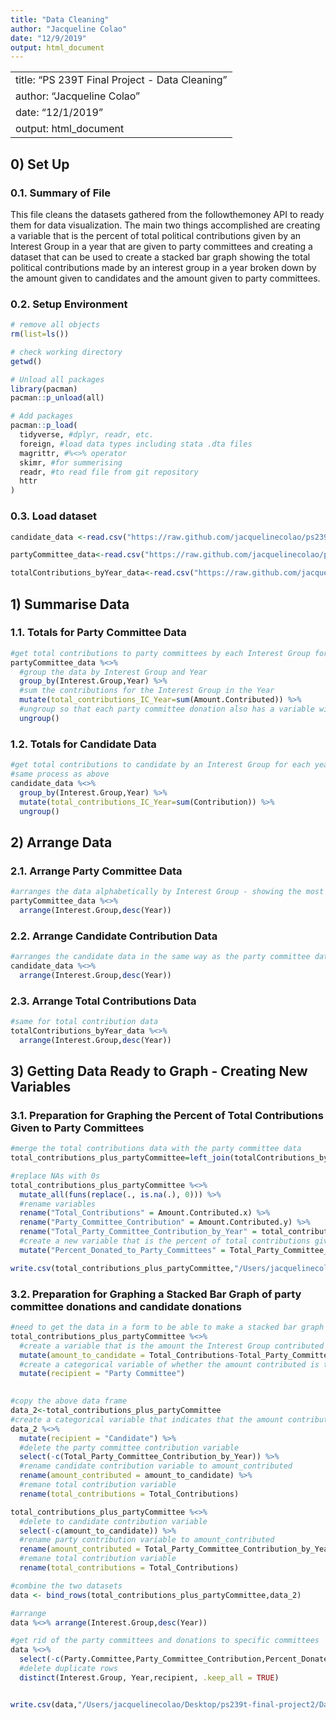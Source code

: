 ```yaml
---
title: "Data Cleaning"
author: "Jacqueline Colao"
date: "12/9/2019"
output: html_document
---
```

---
title: "PS 239T Final Project - Data Cleaning"
author: "Jacqueline Colao"
date: "12/1/2019"
output: html_document
---

## 0) Set Up

### 0.1. Summary of File 

This file cleans the datasets gathered from the followthemoney API to ready them for data visualization. The main two things accomplished are creating a variable that is the percent of total political contributions given by an Interest Group in a year that are given to party committees and creating a dataset that can be used to create a stacked bar graph showing the total political contributions made by an interest group in a year broken down by the amount given to candidates and the amount given to party committees. 

### 0.2. Setup Environment

```r
# remove all objects
rm(list=ls())

# check working directory
getwd()

# Unload all packages 
library(pacman)
pacman::p_unload(all)

# Add packages 
pacman::p_load(
  tidyverse, #dplyr, readr, etc.
  foreign, #load data types including stata .dta files 
  magrittr, #%<>% operator
  skimr, #for summerising
  readr, #to read file from git repository
  httr
)

```

### 0.3. Load dataset

```r
candidate_data <-read.csv("https://raw.github.com/jacquelinecolao/ps239t-final-project/master/Data/Raw%20Data/Interest%20Group%20Candidate%20Donations.csv")

partyCommittee_data<-read.csv("https://raw.github.com/jacquelinecolao/ps239t-final-project/master/Data/Raw%20Data/Interest%20Group%20Party%20Committee%20Donations.csv")

totalContributions_byYear_data<-read.csv("https://raw.github.com/jacquelinecolao/ps239t-final-project/master/Data/Raw%20Data/Interest%20Group%20Total%20Contributions.csv")
```

## 1) Summarise Data 

### 1.1. Totals for Party Committee Data 

```r
#get total contributions to party committees by each Interest Group for each year
partyCommittee_data %<>%
  #group the data by Interest Group and Year
  group_by(Interest.Group,Year) %>%
  #sum the contributions for the Interest Group in the Year
  mutate(total_contributions_IC_Year=sum(Amount.Contributed)) %>%
  #ungroup so that each party committee donation also has a variable with the total party committee donations
  ungroup()
```

### 1.2. Totals for Candidate Data 

```r
#get total contributions to candidate by an Interest Group for each year
#same process as above 
candidate_data %<>%
  group_by(Interest.Group,Year) %>%
  mutate(total_contributions_IC_Year=sum(Contribution)) %>%
  ungroup()
```

## 2) Arrange Data

### 2.1. Arrange Party Committee Data 

```r
#arranges the data alphabetically by Interest Group - showing the most recent year first for each Interest Group
partyCommittee_data %<>%
  arrange(Interest.Group,desc(Year)) 
```

### 2.2. Arrange Candidate Contribution Data 

```r
#arranges the candidate data in the same way as the party committee data
candidate_data %<>%
  arrange(Interest.Group,desc(Year))
```


### 2.3. Arrange Total Contributions Data 

```r
#same for total contribution data
totalContributions_byYear_data %<>% 
  arrange(Interest.Group,desc(Year))
```

## 3) Getting Data Ready to Graph - Creating New Variables 

### 3.1. Preparation for Graphing the Percent of Total Contributions Given to Party Committees 

```r
#merge the total contributions data with the party committee data 
total_contributions_plus_partyCommittee=left_join(totalContributions_byYear_data,partyCommittee_data,by=c("Interest.Group","Year"))

#replace NAs with 0s
total_contributions_plus_partyCommittee %<>%
  mutate_all(funs(replace(., is.na(.), 0))) %>%
  #rename variables 
  rename("Total_Contributions" = Amount.Contributed.x) %>%
  rename("Party_Committee_Contribution" = Amount.Contributed.y) %>%
  rename("Total_Party_Committee_Contribution_by_Year" = total_contributions_IC_Year) %>%
  #create a new variable that is the percent of total contributions given to party committees
  mutate("Percent_Donated_to_Party_Committees" = Total_Party_Committee_Contribution_by_Year/Total_Contributions)

write.csv(total_contributions_plus_partyCommittee,"/Users/jacquelinecolao/Desktop/ps239t-final-project2/Data/Cleaned Data for Graphs/Party Committee Data with Total Contribution Variable.csv")
```

### 3.2. Preparation for Graphing a Stacked Bar Graph of party committee donations and candidate donations 

```r
#need to get the data in a form to be able to make a stacked bar graph
total_contributions_plus_partyCommittee %<>%
  #create a variable that is the amount the Interest Group contributed to candidates
  mutate(amount_to_candidate = Total_Contributions-Total_Party_Committee_Contribution_by_Year) %>%
  #create a categorical variable of whether the amount contributed is to a candidate or party committee - here it is to party committees 
  mutate(recipient = "Party Committee")
  

#copy the above data frame 
data_2<-total_contributions_plus_partyCommittee
#create a categorical variable that indicates that the amount contributed is to a candidate 
data_2 %<>%
  mutate(recipient = "Candidate") %>%
  #delete the party committee contribution variable 
  select(-c(Total_Party_Committee_Contribution_by_Year)) %>%
  #rename candidate contribution variable to amount_contributed 
  rename(amount_contributed = amount_to_candidate) %>%
  #remane total contribution variable 
  rename(total_contributions = Total_Contributions)

total_contributions_plus_partyCommittee %<>%
  #delete to candidate contribution variable 
  select(-c(amount_to_candidate)) %>%
  #rename party contribution variable to amount_contributed 
  rename(amount_contributed = Total_Party_Committee_Contribution_by_Year) %>%
  #remane total contribution variable 
  rename(total_contributions = Total_Contributions)

#combine the two datasets 
data <- bind_rows(total_contributions_plus_partyCommittee,data_2)

#arrange
data %<>% arrange(Interest.Group,desc(Year))

#get rid of the party committees and donations to specific committees
data %<>%
  select(-c(Party.Committee,Party_Committee_Contribution,Percent_Donated_to_Party_Committees)) %>%
  #delete duplicate rows
  distinct(Interest.Group, Year,recipient, .keep_all = TRUE)


write.csv(data,"/Users/jacquelinecolao/Desktop/ps239t-final-project2/Data/Cleaned Data for Graphs/Candidate and Party Contribution Data - Stacked Graph.csv" )

```